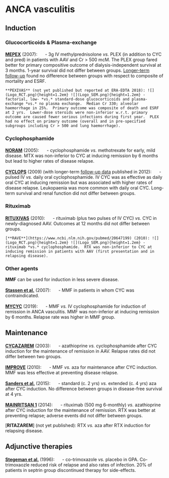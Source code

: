 # ANCA vasculitis
## Induction

### Glucocorticoids & Plasma-exchange

[**MEPEX**](https://www.ncbi.nlm.nih.gov/pubmed/17582159) (2007): ![](Logo_RCT.png){height=1.2em} - 3g IV methylprednisolone *vs.* PLEX (in addition to CYC and pred) in patients with AAV and Cr > 500 mcM.  The PLEX group fared better for primary compositive outcome of dialysis-independent survival at 3 months.  1-year survival did not differ between groups.  [Longer-term follow-up](https://www.ncbi.nlm.nih.gov/pubmed/23615499) found no difference between groups with respect to composite of mortality and ESRF.    

```block2

**PEXIVAS** (not yet published but reported at ERA-EDTA 2018): ![](Logo_RCT.png){height=1.2em} ![](Logo_SEM.png){height=1.2em} - factorial, low- *vs.* standard-dose glucocorticoids and plasma-exchange *vs.* no plasma exchange.  Median Cr 330; alveolar haemorrhage in 25%.  Primary outcome was composite of death and ESRF at 2 yrs.  Lower-dose steroids were non-inferior w.r.t. primary outcome are caused fewer serious infections during first year.  PLEX had no effect on primary outcome (overall and in pre-specified subgroups including Cr > 500 and lung haemorrhage).  

```


### Cyclophosphamide

[**NORAM**](https://www.ncbi.nlm.nih.gov/pubmed/16052573) (2005): ![](Logo_RCT.png){height=1.2em} - cyclophosphamide *vs.* methotrexate for early, mild disease.  MTX was non-inferior to CYC at inducing remission by 6 months but lead to higher rates of disease relapse.  

[**CYCLOPS**](https://www.ncbi.nlm.nih.gov/pubmed/19451574) (2009) (with longer-term [follow-up data](https://www.ncbi.nlm.nih.gov/pubmed/22128076) published in 2012): ![](Logo_RCT.png){height=1.2em} - pulsed IV *vs.* daily oral cyclophosphamide.  IV CYC was as effective as daily oral CYC at inducing remission but was associated with higher rates of disease relapse.  Leukopaenia was more common with daily oral CYC.  Long-term survival and renal function did not differ between groups.  


### Rituximab

[**RITUXIVAS**](https://www.ncbi.nlm.nih.gov/pubmed/20647198) (2010): ![](Logo_RCT.png){height=1.2em} - rituximab (plus two pulses of IV CYC) *vs.* CYC in newly-diagnosed AAV.  Outcomes at 12 months did not differ between groups.  

```block2

[**RAVE**](https://www.ncbi.nlm.nih.gov/pubmed/20647199) (2010): ![](Logo_RCT.png){height=1.2em} ![](Logo_SEM.png){height=1.2em} - rituximab *vs.* cyclophosphamide.  RTX was non-inferior to CYC at inducing remission in patients with AAV (first presentation and in relapsing disease).  

```

### Other agents

**MMF** can be used for induction in less severe disease.  

[**Stassen et al.**](https://www.ncbi.nlm.nih.gov/pubmed/17179175) (2007): ![](Logo_OBS.png){height=1.2em} - MMF in patients in whom CYC was contraindicated.  

[**MYCYC**](https://www.ncbi.nlm.nih.gov/pubmed/30612116) (2019): ![](Logo_RCT.png){height=1.2em} - MMF *vs.* IV cyclophosphamide for induction of remission in ANCA vasculitis.  MMF was non-inferior at inducing remission by 6 months.  Relapse rate was higher in MMF group.


## Maintenance

[**CYCAZAREM**](https://www.ncbi.nlm.nih.gov/pubmed/12840090) (2003): ![](Logo_RCT.png){height=1.2em} - azathioprine *vs.* cyclophosphamide after CYC induction for the maintenance of remission in AAV.  Relapse rates did not differ between two groups.     

[**IMPROVE**](https://www.ncbi.nlm.nih.gov/pubmed/21060104) (2010): ![](Logo_RCT.png){height=1.2em} - MMF *vs.* aza for maintenance after CYC induction.  MMF was less effective at preventing disease relapse.  

[**Sanders et al.**](https://www.ncbi.nlm.nih.gov/pubmed/27242368) (2015): ![](Logo_RCT.png){height=1.2em} - standard (c. 2 yrs) *vs.* extended (c. 4 yrs) aza after CYC induction.  No difference between groups in disease-free survival at 4 yrs.  

[**MAINRITSAN 1**](https://www.ncbi.nlm.nih.gov/pubmed/25372085) (2014): ![](Logo_RCT.png){height=1.2em} - rituximab (500 mg 6-monthly) *vs.* azathioprine after CYC induction for the maintenance of remission.  RTX was better at preventing relapse; adverse events did not differ between groups.  

[**RITAZAREM**] (not yet published): RTX *vs.* aza after RTX induction for relapsing disease.  


## Adjunctive therapies

[**Stegeman et al.**](https://www.ncbi.nlm.nih.gov/pubmed/8637536) (1996): ![](Logo_RCT.png){height=1.2em} - co-trimoxazole *vs.* placebo in GPA.  Co-trimoxaozle reduced risk of relapse and also rates of infection.  20% of patients in septrin group discontinued therapy for side-effects.  
